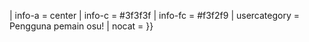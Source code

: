 {{userbox
| border-c      = #3f3f3f
| id            = [[Berkas:Osu!Logo_(2019).svg|50px]]
| id-a          = center
| id-c          = #3f3f3f
| info          = Pengguna ini adalah pemain '''[[osu!|<span style="color: white;">osu!</span>]]'''{{#if:{{{1|}}}|<br /><span class="plainlinks">([https://osu.ppy.sh/users/{{{1}}} <span style="color: white;">'''Ikuti'''</span>])</span>|}}
| info-a        = center
| info-c        = #3f3f3f
| info-fc       = #f3f2f9
| usercategory  = Pengguna pemain osu!
| nocat = {{{nocat|}}}
</includeonly>
}}<noinclude>{{Documentation}}</noinclude>